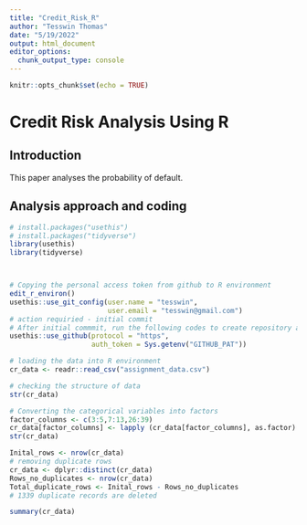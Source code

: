 ```yaml
---
title: "Credit_Risk_R"
author: "Tesswin Thomas"
date: "5/19/2022"
output: html_document
editor_options: 
  chunk_output_type: console
---
```


```r
knitr::opts_chunk$set(echo = TRUE)
```

# Credit Risk Analysis Using R 

## Introduction 
This paper analyses the probability of default. 

## Analysis approach and coding 
```r
# install.packages("usethis")
# install.packages("tidyverse")
library(usethis)
library(tidyverse)




```

```r
# Copying the personal access token from github to R environment
edit_r_environ() 
usethis::use_git_config(user.name = "tesswin", 
                        user.email = "tesswin@gmail.com")
# action requiried - initial commit 
# After initial commmit, run the following codes to create repository and push to codes to github 
usethis::use_github(protocol = "https", 
                    auth_token = Sys.getenv("GITHUB_PAT"))
```

```r
# loading the data into R environment
cr_data <- readr::read_csv("assignment_data.csv")
```

```r
# checking the structure of data 
str(cr_data)
```

```r
# Converting the categorical variables into factors 
factor_columns <- c(3:5,7:13,26:39)
cr_data[factor_columns] <- lapply (cr_data[factor_columns], as.factor)
str(cr_data)
```

```r
Inital_rows <- nrow(cr_data)
# removing duplicate rows 
cr_data <- dplyr::distinct(cr_data)
Rows_no_duplicates <- nrow(cr_data)
Total_duplicate_rows <- Inital_rows - Rows_no_duplicates
# 1339 duplicate records are deleted 
```

```r
summary(cr_data)

```
